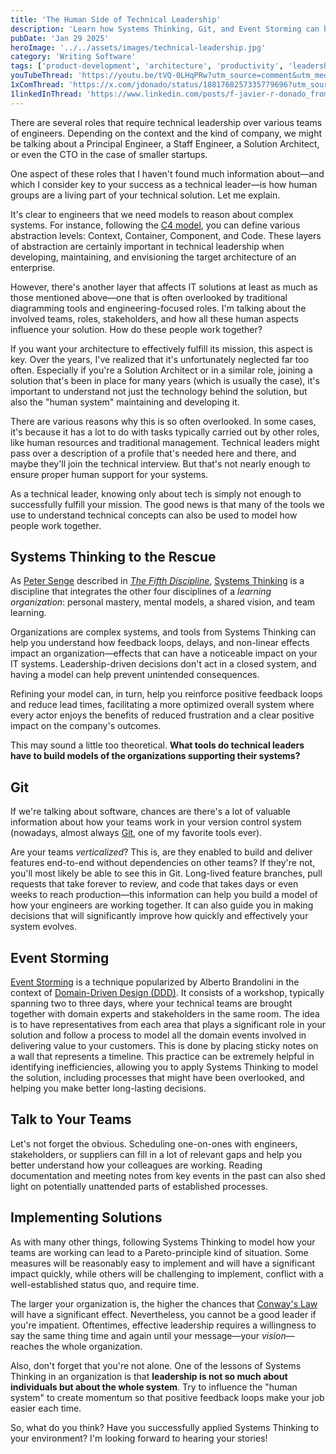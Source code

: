 ```yaml
---
title: 'The Human Side of Technical Leadership'
description: 'Learn how Systems Thinking, Git, and Event Storming can help you model and optimize the way teams work together to build better solutions.'
pubDate: 'Jan 29 2025'
heroImage: '../../assets/images/technical-leadership.jpg'
category: 'Writing Software'
tags: ['product-development', 'architecture', 'productivity', 'leadership']
youTubeThread: 'https://youtu.be/tVQ-0LHqPRw?utm_source=comment&utm_medium=jdonado-com'
1xComThread: 'https://x.com/jdonado/status/1881768257335779696?utm_source=comment&utm_medium=jdonado-com'
1linkedInThread: 'https://www.linkedin.com/posts/f-javier-r-donado_from-luck-to-skill-randomness-and-product-activity-7287183558824058882-cq3I?utm_source=comment&utm_medium=jdonado-com'
---
```


There are several roles that require technical leadership over various teams of engineers. Depending on the context and the kind of company, we might be talking about a Principal Engineer, a Staff Engineer, a Solution Architect, or even the CTO in the case of smaller startups.

One aspect of these roles that I haven't found much information about—and which I consider key to your success as a technical leader—is how human groups are a living part of your technical solution. Let me explain.

It's clear to engineers that we need models to reason about complex systems. For instance, following the [C4 model](https://c4model.com/introduction), you can define various abstraction levels: Context, Container, Component, and Code. These layers of abstraction are certainly important in technical leadership when developing, maintaining, and envisioning the target architecture of an enterprise.

However, there's another layer that affects IT solutions at least as much as those mentioned above—one that is often overlooked by traditional diagramming tools and engineering-focused roles. I'm talking about the involved teams, roles, stakeholders, and how all these human aspects influence your solution. How do these people work together?

If you want your architecture to effectively fulfill its mission, this aspect is key. Over the years, I've realized that it's unfortunately neglected far too often. Especially if you're a Solution Architect or in a similar role, joining a solution that's been in place for many years (which is usually the case), it's important to understand not just the technology behind the solution, but also the "human system" maintaining and developing it.

There are various reasons why this is so often overlooked. In some cases, it's because it has a lot to do with tasks typically carried out by other roles, like human resources and traditional management. Technical leaders might pass over a description of a profile that's needed here and there, and maybe they'll join the technical interview. But that's not nearly enough to ensure proper human support for your systems.

As a technical leader, knowing only about tech is simply not enough to successfully fulfill your mission. The good news is that many of the tools we use to understand technical concepts can also be used to model how people work together.

## Systems Thinking to the Rescue

As [Peter Senge](https://en.wikipedia.org/wiki/Peter_Senge) described in [_The Fifth Discipline_](https://en.wikipedia.org/wiki/The_Fifth_Discipline), [Systems Thinking](https://en.wikipedia.org/wiki/Systems_thinking) is a discipline that integrates the other four disciplines of a _learning organization_: personal mastery, mental models, a shared vision, and team learning.

Organizations are complex systems, and tools from Systems Thinking can help you understand how feedback loops, delays, and non-linear effects impact an organization—effects that can have a noticeable impact on your IT systems. Leadership-driven decisions don't act in a closed system, and having a model can help prevent unintended consequences.

Refining your model can, in turn, help you reinforce positive feedback loops and reduce lead times, facilitating a more optimized overall system where every actor enjoys the benefits of reduced frustration and a clear positive impact on the company's outcomes.

This may sound a little too theoretical. **What tools do technical leaders have to build models of the organizations supporting their systems?**

## Git

If we're talking about software, chances are there's a lot of valuable information about how your teams work in your version control system (nowadays, almost always [Git](https://en.wikipedia.org/wiki/Git), one of my favorite tools ever).

Are your teams _verticalized_? This is, are they enabled to build and deliver features end-to-end without dependencies on other teams? If they're not, you'll most likely be able to see this in Git. Long-lived feature branches, pull requests that take forever to review, and code that takes days or even weeks to reach production—this information can help you build a model of how your engineers are working together. It can also guide you in making decisions that will significantly improve how quickly and effectively your system evolves.

## Event Storming

[Event Storming](https://en.wikipedia.org/wiki/Event_storming) is a technique popularized by Alberto Brandolini in the context of [Domain-Driven Design (DDD)](https://en.wikipedia.org/wiki/Domain-driven_design). It consists of a workshop, typically spanning two to three days, where your technical teams are brought together with domain experts and stakeholders in the same room. The idea is to have representatives from each area that plays a significant role in your solution and follow a process to model all the domain events involved in delivering value to your customers. This is done by placing sticky notes on a wall that represents a timeline. This practice can be extremely helpful in identifying inefficiencies, allowing you to apply Systems Thinking to model the solution, including processes that might have been overlooked, and helping you make better long-lasting decisions.

## Talk to Your Teams

Let's not forget the obvious. Scheduling one-on-ones with engineers, stakeholders, or suppliers can fill in a lot of relevant gaps and help you better understand how your colleagues are working. Reading documentation and meeting notes from key events in the past can also shed light on potentially unattended parts of established processes.

## Implementing Solutions

As with many other things, following Systems Thinking to model how your teams are working can lead to a Pareto-principle kind of situation. Some measures will be reasonably easy to implement and will have a significant impact quickly, while others will be challenging to implement, conflict with a well-established status quo, and require time.

The larger your organization is, the higher the chances that [Conway's Law](https://en.wikipedia.org/wiki/Conway%27s_law) will have a significant effect. Nevertheless, you cannot be a good leader if you're impatient. Oftentimes, effective leadership requires a willingness to say the same thing time and again until your message—your _vision_—reaches the whole organization.

Also, don't forget that you're not alone. One of the lessons of Systems Thinking in an organization is that **leadership is not so much about individuals but about the whole system**. Try to influence the "human system" to create momentum so that positive feedback loops make your job easier each time.

So, what do you think? Have you successfully applied Systems Thinking to your environment? I'm looking forward to hearing your stories!
